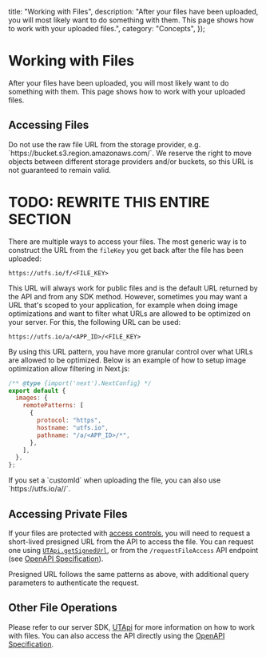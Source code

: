 
  title: "Working with Files",
  description:
    "After your files have been uploaded, you will most likely want to do something with them. This page shows how to work with your uploaded files.",
  category: "Concepts",
});

# Working with Files

After your files have been uploaded, you will most likely want to do something
with them. This page shows how to work with your uploaded files.

## Accessing Files

<Warning>
    Do not use the raw file URL from the storage provider, e.g. `https://bucket.s3.region.amazonaws.com/<FILE_KEY>`. We reserve the right to move objects between different storage providers and/or buckets, so this URL is not guaranteed to remain valid.
</Warning>

# TODO: REWRITE THIS ENTIRE SECTION

There are multiple ways to access your files. The most generic way is to
construct the URL from the `fileKey` you get back after the file has been
uploaded:

`https://utfs.io/f/<FILE_KEY>`

This URL will always work for public files and is the default URL returned by
the API and from any SDK method. However, sometimes you may want a URL that's
scoped to your application, for example when doing image optimizations and want
to filter what URLs are allowed to be optimized on your server. For this, the
following URL can be used:

`https://utfs.io/a/<APP_ID>/<FILE_KEY>`

By using this URL pattern, you have more granular control over what URLs are
allowed to be optimized. Below is an example of how to setup image optimization
allow filtering in Next.js:

```js
/** @type {import('next').NextConfig} */
export default {
  images: {
    remotePatterns: [
      {
        protocol: "https",
        hostname: "utfs.io",
        pathname: "/a/<APP_ID>/*",
      },
    ],
  },
};
```

<Note>
  If you set a `customId` when uploading the file, you can also use `https://utfs.io/a/<APP_ID>/<CUSTOM_ID>`.
</Note>

## Accessing Private Files

If your files are protected with
[access controls](/concepts/regions-acl#access-controls), you will need to
request a short-lived presigned URL from the API to access the file. You can
request one using [`UTApi.getSignedUrl`](/api-reference/ut-api#get-signed-url),
or from the `/requestFileAccess` API endpoint (see
[OpenAPI Specification](/api-reference/openapi-spec)).

Presigned URL follows the same patterns as above, with additional query
parameters to authenticate the request.

## Other File Operations

Please refer to our server SDK, [UTApi](/api-reference/ut-api) for more
information on how to work with files. You can also access the API directly
using the [OpenAPI Specification](/api-reference/openapi-spec).
